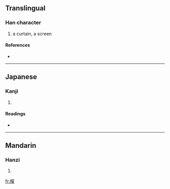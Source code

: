 ==Translingual==

===Han character===
{{Han char|rn=50|rad=巾|as=11|sn=14|four=4423<sub>4</sub>|canj=中月廿日大 (LBTAK)}}

# a curtain, a screen

====References====
* {{Han ref|kx=0336.080|dkj=09052|dj=0643.010|hdz=10749.080|uh=5E59|ud=24153|bh=E1B3|bd=57779}}

----

==Japanese==

===Kanji===
{{ja-kanji|grade=|rs=巾11}}

# {{defn|Japanese}}

====Readings====
* {{ja-readings|on=[[ばく]] (baku), [[ぼ]] (bo)|kun=}}

----

==Mandarin==

===Hanzi===
{{cmn-hanzi|pin=[[mù]] ([[mu4]])|wg=mu<sup>4</sup>}}

# {{defn|Mandarin}}

[[fr:幙]]